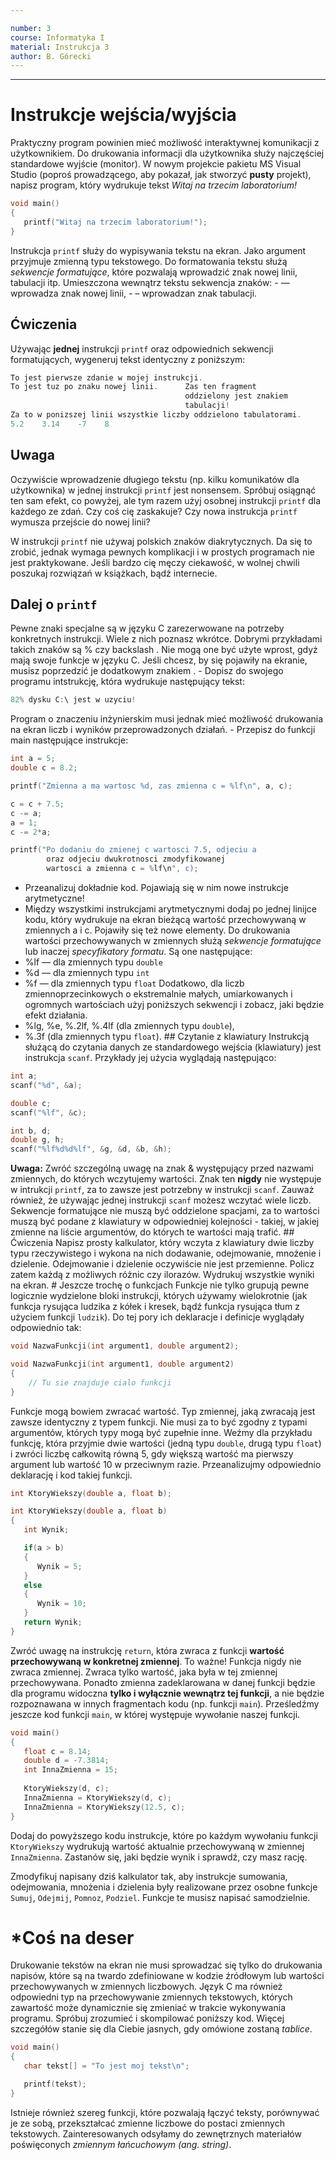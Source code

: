 ```yaml
---

number: 3
course: Informatyka I
material: Instrukcja 3
author: B. Górecki
---
```

---

# Instrukcje wejścia/wyjścia

Praktyczny program powinien mieć możliwość interaktywnej komunikacji z użytkownikiem. Do drukowania informacji dla użytkownika służy najczęściej standardowe wyjście (monitor). W nowym projekcie pakietu MS Visual Studio (poproś prowadzącego, aby pokazał, jak stworzyć **pusty** projekt), napisz program, który wydrukuje tekst *Witaj na trzecim laboratorium!*
```c
void main()
{
   printf("Witaj na trzecim laboratorium!");
}
```
Instrukcja `printf` służy do wypisywania tekstu na ekran. Jako argument przyjmuje zmienną typu tekstowego. Do formatowania tekstu służą *sekwencje formatujące*, które pozwalają wprowadzić znak nowej linii, tabulacji itp. Umieszczona wewnątrz tekstu sekwencja znaków:
- \n --- wprowadza znak nowej linii,
- \t --- wprowadzan znak tabulacji.

## Ćwiczenia
Używając **jednej** instrukcji `printf` oraz odpowiednich sekwencji formatujących, wygeneruj tekst identyczny z poniższym:
```c
To jest pierwsze zdanie w mojej instrukcji.
To jest tuz po znaku nowej linii.      Zas ten fragment
                                       oddzielony jest znakiem
                                       tabulacji!
Za to w ponizszej linii wszystkie liczby oddzielono tabulatorami.
5.2    3.14    -7    8
```
## Uwaga
Oczywiście wprowadzenie długiego tekstu (np. kilku komunikatów dla użytkownika) w jednej instrukcji `printf` jest nonsensem. Spróbuj osiągnąć ten sam efekt, co powyżej, ale tym razem użyj osobnej instrukcji `printf` dla każdego ze zdań. Czy coś cię zaskakuje? Czy nowa instrukcja `printf` wymusza przejście do nowej linii?

W instrukcji `printf` nie używaj polskich znaków diakrytycznych. Da się to zrobić, jednak wymaga pewnych komplikacji i w prostych programach nie jest praktykowane. Jeśli bardzo cię męczy ciekawość, w wolnej chwili poszukaj rozwiązań w książkach, bądź internecie.

## Dalej o `printf`
Pewne znaki specjalne są w języku C zarezerwowane na potrzeby konkretnych instrukcji. Wiele z nich poznasz wkrótce. Dobrymi przykładami takich znaków są % czy backslash \. Nie mogą one być użyte wprost, gdyż mają swoje funkcje w języku C. Jeśli chcesz, by się pojawiły na ekranie, musisz poprzedzić je dodatkowym znakiem \.
- Dopisz do swojego programu intstrukcję, która wydrukuje następujący tekst:
```c
82% dysku C:\ jest w uzyciu!
```
Program o znaczeniu inżynierskim musi jednak mieć możliwość drukowania na ekran liczb i wyników przeprowadzonych działań.
- Przepisz do funkcji main następujące instrukcje:
```c
int a = 5;
double c = 8.2;

printf("Zmienna a ma wartosc %d, zas zmienna c = %lf\n", a, c);

c = c + 7.5;
c -= a;
a = 1;
c -= 2*a;

printf("Po dodaniu do zmienej c wartosci 7.5, odjeciu a
        oraz odjeciu dwukrotnosci zmodyfikowanej
        wartosci a zmienna c = %lf\n", c);
```
- Przeanalizuj dokładnie kod. Pojawiają się w nim nowe instrukcje arytmetyczne!
- Między wszystkimi instrukcjami arytmetycznymi dodaj po jednej linijce kodu, który wydrukuje na ekran bieżącą wartość przechowywaną w zmiennych a i c.
Pojawiły się też nowe elementy. Do drukowania wartości przechowywanych w zmiennych służą *sekwencje formatujące* lub inaczej *specyfikatory formatu*. Są one następujące:
- %lf --- dla zmiennych typu `double`
- %d --- dla zmiennych typu `int`
- %f --- dla zmiennych typu `float`
Dodatkowo, dla liczb zmiennoprzecinkowych o ekstremalnie małych, umiarkowanych i ogromnych wartościach użyj poniższych sekwencji i zobacz, jaki będzie efekt działania.
- %lg, %e, %.2lf, %.4lf (dla zmiennych typu `double`),
- %.3f (dla zmiennych typu `float`).
## Czytanie z klawiatury
Instrukcją służącą do czytania danych ze standardowego wejścia (klawiatury) jest instrukcja `scanf`. Przykłady jej użycia wyglądają następująco:
```c
int a;
scanf("%d", &a);

double c;
scanf("%lf", &c);

int b, d;
double g, h;
scanf("%lf%d%d%lf", &g, &d, &b, &h);
```
**Uwaga:** Zwróć szczególną uwagę na znak & występujący przed nazwami zmiennych, do których wczytujemy wartości. Znak ten **nigdy** nie występuje w intrukcji `printf`, za to zawsze jest potrzebny w instrukcji `scanf`.
Zauważ również, że używając jednej instrukcji `scanf` możesz wczytać wiele liczb. Sekwencje formatujące nie muszą być oddzielone spacjami, za to wartości muszą być podane z klawiatury w odpowiedniej kolejności - takiej, w jakiej zmienne na liście argumentów, do których te wartości mają trafić.
## Ćwiczenia
Napisz prosty kalkulator, który wczyta z klawiatury dwie liczby typu rzeczywistego i wykona na nich dodawanie, odejmowanie, mnożenie i dzielenie. Odejmowanie i dzielenie oczywiście nie jest przemienne. Policz zatem każdą z możliwych różnic czy ilorazów. Wydrukuj wszystkie wyniki na ekran.
# Jeszcze trochę o funkcjach
Funkcje nie tylko grupują pewne logicznie wydzielone bloki instrukcji, których używamy wielokrotnie (jak funkcja rysująca ludzika z kółek i kresek, bądź funkcja rysująca tłum z użyciem funkcji `ludzik`). Do tej pory ich deklaracje i definicje wyglądały odpowiednio tak:
```c
void NazwaFunkcji(int argument1, double argument2);

void NazwaFunkcji(int argument1, double argument2)
{
    // Tu sie znajduje cialo funkcji
}
```

Funkcje mogą bowiem zwracać wartość. Typ zmiennej, jaką zwracają jest zawsze identyczny z typem funkcji. Nie musi za to być zgodny z typami argumentów, których typy mogą być zupełnie inne. Weźmy dla przykładu funkcję, która przyjmie dwie wartości (jedną typu `double`, drugą typu `float`) i zwróci liczbę całkowitą równą 5, gdy większą wartość ma pierwszy argument lub wartość 10 w przeciwnym razie. Przeanalizujmy odpowiednio deklarację i kod takiej funkcji.
```c
int KtoryWiekszy(double a, float b);

int KtoryWiekszy(double a, float b)
{
   int Wynik;

   if(a > b)
   {
      Wynik = 5;
   }
   else
   {
      Wynik = 10;
   }
   return Wynik;
}
```
Zwróć uwagę na instrukcję `return`, która zwraca z funkcji **wartość przechowywaną w konkretnej zmiennej**. To ważne! Funkcja nigdy nie zwraca zmiennej. Zwraca tylko wartość, jaka była w tej zmiennej przechowywana. Ponadto zmienna zadeklarowana w danej funkcji będzie dla programu widoczna **tylko i wyłącznie wewnątrz tej funkcji**, a nie będzie rozpoznawana w innych fragmentach kodu (np. funkcji `main`). Prześledźmy jeszcze kod funkcji `main`, w której występuje wywołanie naszej funkcji.
```c
void main()
{
   float c = 8.14;
   double d = -7.3814;
   int InnaZmienna = 15;
   
   KtoryWiekszy(d, c);
   InnaZmienna = KtoryWiekszy(d, c);
   InnaZmienna = KtoryWiekszy(12.5, c);
}
```
Dodaj do powyższego kodu instrukcje, które po każdym wywołaniu funkcji `KtoryWiekszy` wydrukują wartość aktualnie przechowywaną w zmiennej `InnaZmienna`. Zastanów się, jaki będzie wynik i sprawdź, czy masz rację.

Zmodyfikuj napisany dziś kalkulator tak, aby instrukcje sumowania, odejmowania, mnożenia i dzielenia były realizowane przez osobne funkcje `Sumuj`, `Odejmij`, `Pomnoz`, `Podziel`. Funkcje te musisz napisać samodzielnie.

# *Coś na deser
Drukowanie tekstów na ekran nie musi sprowadzać się tylko do drukowania napisów, które są na twardo zdefiniowane w kodzie źródłowym lub wartości przechowywanych w zmiennych liczbowych. Język C ma również odpowiedni typ na przechowywanie zmiennych tekstowych, których zawartość może dynamicznie się zmieniać w trakcie wykonywania programu. Spróbuj zrozumieć i skompilować poniższy kod. Więcej szczegółów stanie się dla Ciebie jasnych, gdy omówione zostaną *tablice*.
```c
void main()
{
   char tekst[] = "To jest moj tekst\n";

   printf(tekst);
}
```
Istnieje również szereg funkcji, które pozwalają łączyć teksty, porównywać je ze sobą, przekształcać zmienne liczbowe do postaci zmiennych tekstowych. Zainteresowanych odsyłamy do zewnętrznych materiałów poświęconych *zmiennym łańcuchowym (ang. string)*.

